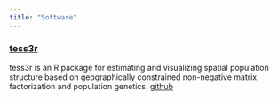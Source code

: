 ```yaml
---
title: "Software"
---
```


### <a href="https://bioshock38.github.io/TESS3_encho_sen/">tess3r</a>
tess3r is an R package for estimating and visualizing spatial population structure based on geographically constrained non-negative matrix factorization and population genetics.
<a href="https://github.com/BioShock38/TESS3_encho_sen">github <i class="fa fa-github" aria-hidden="true"></i></a>

